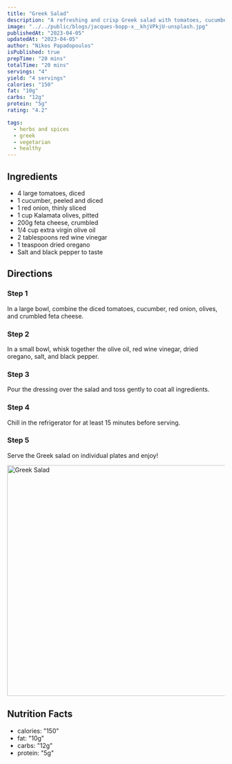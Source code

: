 ```yaml
---
title: "Greek Salad"
description: "A refreshing and crisp Greek salad with tomatoes, cucumbers, olives, and feta cheese."
image: "../../public/blogs/jacques-bopp-x__khjVPkjU-unsplash.jpg"
publishedAt: "2023-04-05"
updatedAt: "2023-04-05"
author: "Nikos Papadopoulos"
isPublished: true
prepTime: "20 mins"
totalTime: "20 mins"
servings: "4"
yield: "4 servings"
calories: "150"
fat: "10g"
carbs: "12g"
protein: "5g"
rating: "4.2"

tags:
  - herbs and spices
  - greek
  - vegetarian
  - healthy
---
```


## Ingredients

- 4 large tomatoes, diced
- 1 cucumber, peeled and diced
- 1 red onion, thinly sliced
- 1 cup Kalamata olives, pitted
- 200g feta cheese, crumbled
- 1/4 cup extra virgin olive oil
- 2 tablespoons red wine vinegar
- 1 teaspoon dried oregano
- Salt and black pepper to taste

## Directions

### Step 1

In a large bowl, combine the diced tomatoes, cucumber, red onion, olives, and crumbled feta cheese.

### Step 2

In a small bowl, whisk together the olive oil, red wine vinegar, dried oregano, salt, and black pepper.

### Step 3

Pour the dressing over the salad and toss gently to coat all ingredients.

### Step 4

Chill in the refrigerator for at least 15 minutes before serving.

### Step 5

Serve the Greek salad on individual plates and enjoy!

<Image
  src="/blogs/jacques-bopp-x__khjVPkjU-unsplash.jpg"
  width="800"
  height="533"
  alt="Greek Salad"
  sizes="100vw"
/>

## Nutrition Facts

- calories: "150"
- fat: "10g"
- carbs: "12g"
- protein: "5g"
